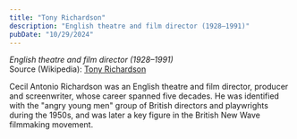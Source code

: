 ```yaml
---
title: "Tony Richardson"
description: "English theatre and film director (1928–1991)"
pubDate: "10/29/2024"
---
```


*English theatre and film director (1928–1991)*  
Source (Wikipedia): [Tony Richardson][1]

Cecil Antonio Richardson was an English theatre and film director, producer and screenwriter, whose career spanned five decades. He was identified with the "angry young men" group of British directors and playwrights during the 1950s, and was later a key figure in the British New Wave filmmaking movement.

[1]: https://en.wikipedia.org/wiki/Tony_Richardson
